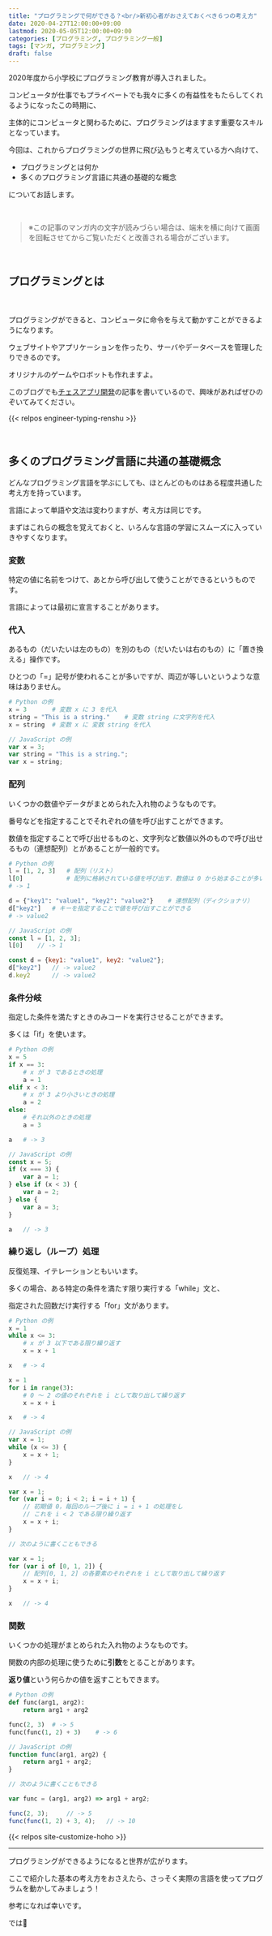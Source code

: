 ```yaml
---
title: "プログラミングで何ができる？<br/>新初心者がおさえておくべき６つの考え方"
date: 2020-04-27T12:00:00+09:00
lastmod: 2020-05-05T12:00:00+09:00
categories: [プログラミング, プログラミング一般]
tags: [マンガ, プログラミング]
draft: false
---
```


2020年度から小学校にプログラミング教育が導入されました。

コンピュータが仕事でもプライベートでも我々に多くの有益性をもたらしてくれるようになったこの時期に、

主体的にコンピュータと関わるために、プログラミングはますます重要なスキルとなっています。

今回は、これからプログラミングの世界に飛び込もうと考えている方へ向けて、

<!--more-->

- プログラミングとは何か
- 多くのプログラミング言語に共通の基礎的な概念

についてお話します。

<br/>

> ※この記事のマンガ内の文字が読みづらい場合は、端末を横に向けて画面を回転させてからご覧いただくと改善される場合がございます。

<br/>

## プログラミングとは

<manga src="puroguramingu-izennnisa" alt="プログラミング以前にさ、そもそもコンピュータって何さ？">

<manga-text x={46} y={16} text="プログラミング以前にさ" />

<manga-text x={52} y={64} text="そもそも<br/>**コンピュータ**って何さ？" />

</manga>



<manga src="konpyutato-iunoha" alt="コンピュータというのは、もともとは計算機という意味だったんだけど、今では計算以外にもさまざまなデータの処理を高速に行うことができる">

<manga-text x={13} y={7} text="コンピュータというのは<br/>もともとは計算機という<br/>意味だったんだけど" />

<manga-text x={10} y={70} text="今では計算以外にも<br/>さまざまなデータの処理を<br/>高速に行うことができる" />

</manga>



<manga src="sonnna-konpyutadakedo" alt="そんなコンピュータだけど、プログラムという一連の命令を記述したものによって動くの。でもコンピュータは0と1だけで表された機械語しか理解できないから、ひとがコンピュータに機械語で命令をすることになってしまうよね">

<manga-text x={24} y={3} text="そんなコンピュータだけど、**プログラム**という<br/>一連の命令を記述したものによって動くの" />

<manga-text x={8} y={64} text="でもコンピュータは0と1だけで表された<br/>機械語しか理解できないから" />

<manga-text x={40} y={84} text="ひとがコンピュータに機械語で<br/>命令をすることになってしまうよね" />

</manga>



<manga src="sokode-hitonimo" alt="そこで、ひとにも理解しやすい言語を使って命令文を書いてから使う時に機械語に翻訳するという方法がとられる。これがプログラミング！そしてそのときに使われる言語がプログラミング言語だよ">

<manga-text x={4} y={2} text="そこで、ひとにも理解しやすい言語を使って<br/>命令文を書いてから<br/>使う時に機械語に翻訳するという方法がとられる" />

<manga-text x={4} y={84} text="これが**プログラミング**！<br/>そしてそのときに使われる言語が**プログラミング言語**だよ" />

</manga>

　

プログラミングができると、コンピュータに命令を与えて動かすことができるようになります。

ウェブサイトやアプリケーションを作ったり、サーバやデータベースを管理したりできるのです。

オリジナルのゲームやロボットも作れますよ。

このブログでも[チェスアプリ開発](/categories/チェスアプリ開発/)の記事を書いているので、興味があればぜひのぞいてみてください。

{{< relpos engineer-typing-renshu >}}

<br/>

## 多くのプログラミング言語に共通の基礎概念

どんなプログラミング言語を学ぶにしても、ほとんどのものはある程度共通した考え方を持っています。

言語によって単語や文法は変わりますが、考え方は同じです。

まずはこれらの概念を覚えておくと、いろんな言語の学習にスムーズに入っていきやすくなります。

### 変数

特定の値に名前をつけて、あとから呼び出して使うことができるというものです。

言語によっては最初に宣言することがあります。

### 代入

あるもの（だいたいは左のもの）を別のもの（だいたいは右のもの）に「置き換える」操作です。

ひとつの「=」記号が使われることが多いですが、両辺が等しいというような意味はありません。

```py {linenos=false}
# Python の例
x = 3       # 変数 x に 3 を代入
string = "This is a string."    # 変数 string に文字列を代入
x = string  # 変数 x に 変数 string を代入
```

```js {linenos=false}
// JavaScript の例
var x = 3;
var string = "This is a string.";
var x = string;
```

### 配列

いくつかの数値やデータがまとめられた入れ物のようなものです。

番号などを指定することでそれぞれの値を呼び出すことができます。

数値を指定することで呼び出せるものと、文字列など数値以外のもので呼び出せるもの（連想配列）とがあることが一般的です。

```py {linenos=false}
# Python の例
l = [1, 2, 3]   # 配列（リスト）
l[0]            # 配列に格納されている値を呼び出す．数値は 0 から始まることが多い
# -> 1

d = {"key1": "value1", "key2": "value2"}    # 連想配列（ディクショナリ）
d["key2"]   # キーを指定することで値を呼び出すことができる
# -> value2
```

```js {linenos=false}
// JavaScript の例
const l = [1, 2, 3];
l[0]    // -> 1

const d = {key1: "value1", key2: "value2"};
d["key2"]   // -> value2
d.key2      // -> value2
```

### 条件分岐

指定した条件を満たすときのみコードを実行させることができます。

多くは「if」を使います。

```py {linenos=false}
# Python の例
x = 5
if x == 3:
    # x が 3 であるときの処理
    a = 1
elif x < 3:
    # x が 3 より小さいときの処理
    a = 2
else:
    # それ以外のときの処理
    a = 3

a   # -> 3
```

```js {linenos=false}
// JavaScript の例
const x = 5;
if (x === 3) {
    var a = 1;
} else if (x < 3) {
    var a = 2;
} else {
    var a = 3;
}

a   // -> 3
```

### 繰り返し（ループ）処理

反復処理、イテレーションともいいます。

多くの場合、ある特定の条件を満たす限り実行する「while」文と、

指定された回数だけ実行する「for」文があります。

```py {linenos=false}
# Python の例
x = 1
while x <= 3:
    # x が 3 以下である限り繰り返す
    x = x + 1

x   # -> 4

x = 1
for i in range(3):
    # 0 ～ 2 の値のそれぞれを i として取り出して繰り返す
    x = x + i

x   # -> 4
```

```js {linenos=false}
// JavaScript の例
var x = 1;
while (x <= 3) {
    x = x + 1;
}

x   // -> 4

var x = 1;
for (var i = 0; i < 2; i = i + 1) {
    // 初期値 0，毎回のループ後に i = i + 1 の処理をし
    // これを i < 2 である限り繰り返す
    x = x + i;
}

// 次のように書くこともできる

var x = 1;
for (var i of [0, 1, 2]) {
    // 配列[0, 1, 2] の各要素のそれぞれを i として取り出して繰り返す
    x = x + i;
}

x   // -> 4
```

### 関数

いくつかの処理がまとめられた入れ物のようなものです。

関数の内部の処理に使うために**引数**をとることがあります。

**返り値**という何らかの値を返すこともできます。

```py {linenos=false}
# Python の例
def func(arg1, arg2):
    return arg1 + arg2

func(2, 3)  # -> 5
func(func(1, 2) + 3)    # -> 6
```

```js {linenos=false}
// JavaScript の例
function func(arg1, arg2) {
    return arg1 + arg2;
}

// 次のように書くこともできる

var func = (arg1, arg2) => arg1 + arg2;

func(2, 3);     // -> 5
func(func(1, 2) + 3, 4);   // -> 10
```

{{< relpos site-customize-hoho >}}

---

プログラミングができるようになると世界が広がります。

ここで紹介した基本の考え方をおさえたら、さっそく実際の言語を使ってプログラムを動かしてみましょう！

参考になれば幸いです。

では👋
